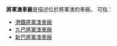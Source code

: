 '''將軍澳車廠'''是描述位於將軍澳的車廠。
可指：
* [[港鐵將軍澳車廠|港鐵將軍澳車廠]]
* [[九巴將軍澳車廠|九巴將軍澳車廠]]
* [[新巴將軍澳車廠|新巴將軍澳車廠]]
{{disambig}}